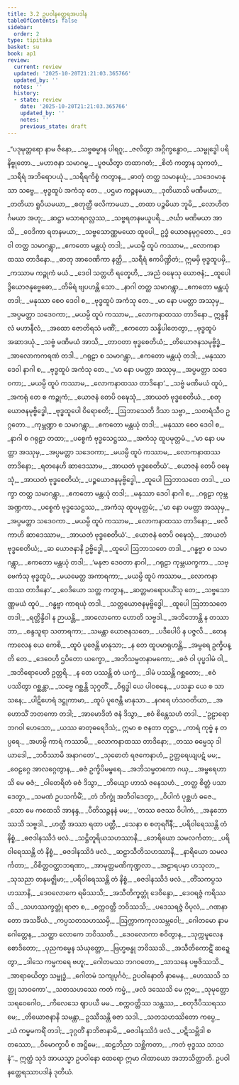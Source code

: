 ```yaml
---
title: 3.2 ဥပဝါနတ္ထေရအပဒါန
tableOfContents: false
sidebar:
  order: 2
type: tipitaka
basket: su
book: ap1
review:
  current: review
  updated: '2025-10-20T21:21:03.365766'
  updated_by: ''
  notes: ''
  history:
  - state: review
    date: '2025-10-20T21:21:03.365766'
    updated_by: ''
    notes: ''
    previous_state: draft
---
```



<DynamicBreadcrumb />


<ReviewStatus review={frontmatter.review} showDetails={true} />

<HypothesisAnnotation frontmatter={frontmatter} />

<Division number="52" book="ap1" e="ch" v="20" p="78">

<Paragraph number="913" type="verses" book="ap1">
_“ပဒုမုတ္တရော နာမ ဇိနော,_  
_သဗ္ဗဓမ္မာန ပါရဂူ;_  
_ဇလိတွာ အဂ္ဂိက္ခန္ဓောဝ,_  
_သမ္ဗုဒ္ဓေါ ပရိနိဗ္ဗုတော._  

</Paragraph>

</Division>
<Division number="53" book="ap1" e="ch" v="20" p="78">

<Paragraph number="914" type="verses" book="ap1">
_မဟာဇနာ သမာဂမ္မ,_  
_ပူဇယိတွာ တထာဂတံ;_  
_စိတံ ကတွာန သုကတံ,_  
_သရီရံ အဘိရောပယုံ._  

</Paragraph>

</Division>
<Division number="54" book="ap1" e="ch" v="20" p="78">

<Paragraph number="915" type="verses" book="ap1">
_သရီရကိစ္စံ ကတွာန,_  
_ဓာတုံ တတ္ထ သမာနယုံ;_  
_သဒေဝမာနုသာ သဗ္ဗေ,_  
_ဗုဒ္ဓထူပံ အကံသု တေ._  

</Paragraph>

</Division>
<Division number="55" book="ap1" e="ch" v="20" p="78">

<Paragraph number="916" type="verses" book="ap1">
_ပဌမာ ကဉ္စနမယာ,_  
_ဒုတိယာသိ မဏီမယာ;_  
_တတိယာ ရူပိယမယာ,_  
_စတုတ္ထီ ဖလိကာမယာ._  

</Paragraph>

</Division>
<Division number="56" book="ap1" e="ch" v="20" p="78">

<Paragraph number="917" type="verses" book="ap1">
_တထာ ပဉ္စမိယာ ဘူမိ,_  
_လောဟိတင်္ဂမယာ အဟု;_  
_ဆဋ္ဌာ မသာရဂလ္လဿ,_  
_သဗ္ဗရတနမယူပရိ._  

</Paragraph>

</Division>
<Division number="57" book="ap1" e="ch" v="20" p="78">

<Paragraph number="918" type="verses" book="ap1">
_ဇင်္ဃာ မဏိမယာ အာသိ,_  
_ဝေဒိကာ ရတနမယာ;_  
_သဗ္ဗသောဏ္ဏမယော ထူပေါ,_  
ဥဒ္ဓံ ယောဇနမုဂ္ဂတော._  

</Paragraph>

</Division>
<Division number="58" book="ap1" e="ch" v="20" p="78">

<Paragraph number="919" type="verses" book="ap1">
_ဒေဝါ တတ္ထ သမာဂန္တွာ,_  
_ဧကတော မန္တယုံ တဒါ;_  
_မယမ္ပိ ထူပံ ကဿာမ,_  
_လောကနာထဿ တာဒိနော._  

</Paragraph>

</Division>
<Division number="59" book="ap1" e="ch" v="20" p="78">

<Paragraph number="920" type="verses" book="ap1">
_ဓာတု အာဝေဏိကာ နတ္ထိ,_  
_သရီရံ ဧကပိဏ္ဍိတံ;_  
ဣမမှိ ဗုဒ္ဓထူပမှိ,_  
_ကဿာမ ကဉ္စုကံ မယံ._  

</Paragraph>

</Division>
<Division number="60" book="ap1" e="ch" v="20" p="78">

<Paragraph number="921" type="verses" book="ap1">
_ဒေဝါ သတ္တဟိ ရတ္နေဟိ,_  
_အညံ ဝဍ္ဎေသု ယောဇနံ;_  
_ထူပေါ ဒွိယောဇနုဗ္ဗေဓော,_  
_တိမိရံ ဗျပဟန္တိ သော._  

</Paragraph>

</Division>
<Division number="61" book="ap1" e="ch" v="20" p="78">

<Paragraph number="922" type="verses" book="ap1">
_နာဂါ တတ္ထ သမာဂန္တွာ,_  
_ဧကတော မန္တယုံ တဒါ;_  
_မနုဿာ စေဝ ဒေဝါ စ,_  
_ဗုဒ္ဓထူပံ အကံသု တေ._  

</Paragraph>

</Division>
<Division number="62" book="ap1" e="ch" v="20" p="79">

<Paragraph number="923" type="verses" book="ap1">
_မာ နော ပမတ္တာ အဿုမှ,_  
_အပ္ပမတ္တာ သဒေဝကာ;_  
_မယမ္ပိ ထူပံ ကဿာမ,_  
_လောကနာထဿ တာဒိနော._  

</Paragraph>

</Division>
<Division number="63" book="ap1" e="ch" v="20" p="79">

<Paragraph number="924" type="verses" book="ap1">
ဣန္ဒနီလံ မဟာနီလံ,_  
_အထော ဇောတိရသံ မဏိံ;_  
_ဧကတော သန္နိပါတေတွာ,_  
_ဗုဒ္ဓထူပံ အဆာဒယုံ._  

</Paragraph>

</Division>
<Division number="64" book="ap1" e="ch" v="20" p="79">

<Paragraph number="925" type="verses" book="ap1">
_သဗ္ဗံ မဏိမယံ အာသိ,_  
_တာဝတာ ဗုဒ္ဓစေတိယံ;_  
_တိယောဇနသမုဗ္ဗိဒ္ဓံ,_  
_အာလောကကရဏံ တဒါ._  

</Paragraph>

</Division>
<Division number="65" book="ap1" e="ch" v="20" p="79">

<Paragraph number="926" type="verses" book="ap1">
_ဂရုဠာ စ သမာဂန္တွာ,_  
_ဧကတော မန္တယုံ တဒါ;_  
_မနုဿာ ဒေဝါ နာဂါ စ,_  
_ဗုဒ္ဓထူပံ အကံသု တေ._  

</Paragraph>

</Division>
<Division number="66" book="ap1" e="ch" v="20" p="79">

<Paragraph number="927" type="verses" book="ap1">
_‘မာ နော ပမတ္တာ အဿုမှ,_  
_အပ္ပမတ္တာ သဒေဝကာ;_  
_မယမ္ပိ ထူပံ ကဿာမ,_  
_လောကနာထဿ တာဒိနော’._  

</Paragraph>

</Division>
<Division number="67" book="ap1" e="ch" v="20" p="79">

<Paragraph number="928" type="verses" book="ap1">
_သဗ္ဗံ မဏိမယံ ထူပံ,_  
_အကရုံ တေ စ ကဉ္စုကံ;_  
_ယောဇနံ တေပိ ဝဍ္ဎေသုံ,_  
_အာယတံ ဗုဒ္ဓစေတိယံ._  

</Paragraph>

</Division>
<Division number="68" book="ap1" e="ch" v="20" p="79">

<Paragraph number="929" type="verses" book="ap1">
_စတုယောဇနမုဗ္ဗိဒ္ဓေါ,_  
_ဗုဒ္ဓထူပေါ ဝိရောစတိ;_  
_ဩဘာသေတိ ဒိသာ သဗ္ဗာ,_  
_သတရံသီဝ ဥဂ္ဂတော._  

</Paragraph>

</Division>
<Division number="69" book="ap1" e="ch" v="20" p="79">

<Paragraph number="930" type="verses" book="ap1">
_ကုမ္ဘဏ္ဍာ စ သမာဂန္တွာ,_  
_ဧကတော မန္တယုံ တဒါ;_  
_မနုဿာ စေဝ ဒေဝါ စ,_  
_နာဂါ စ ဂရုဠာ တထာ;_  
_ပစ္စေကံ ဗုဒ္ဓသေဋ္ဌဿ,_  
_အကံသု ထူပမုတ္တမံ._  

</Paragraph>

</Division>
<Division number="70" book="ap1" e="ch" v="20" p="79">

<Paragraph number="931" type="verses" book="ap1">
_‘မာ နော ပမတ္တာ အဿုမှ,_  
_အပ္ပမတ္တာ သဒေဝကာ;_  
_မယမ္ပိ ထူပံ ကဿာမ,_  
_လောကနာထဿ တာဒိနော;_  
_ရတနေဟိ ဆာဒေဿာမ,_  
_အာယတံ ဗုဒ္ဓစေတိယံ’._  

</Paragraph>

</Division>
<Division number="71" book="ap1" e="ch" v="20" p="79">

<Paragraph number="932" type="verses" book="ap1">
_ယောဇနံ တေပိ ဝဍ္ဎေသုံ,_  
_အာယတံ ဗုဒ္ဓစေတိယံ;_  
_ပဉ္စယောဇနမုဗ္ဗိဒ္ဓေါ,_  
_ထူပေါ ဩဘာသတေ တဒါ._  

</Paragraph>

</Division>
<Division number="72" book="ap1" e="ch" v="20" p="79">

<Paragraph number="933" type="verses" book="ap1">
_ယက္ခာ တတ္ထ သမာဂန္တွာ,_  
_ဧကတော မန္တယုံ တဒါ;_  
_မနုဿာ ဒေဝါ နာဂါ စ,_  
_ဂရုဠာ ကုမ္ဘအဏ္ဍကာ._  

</Paragraph>

</Division>
<Division number="73" book="ap1" e="ch" v="20" p="79">

<Paragraph number="934" type="verses" book="ap1">
_ပစ္စေကံ ဗုဒ္ဓသေဋ္ဌဿ,_  
_အကံသု ထူပမုတ္တမံ;_  
_‘မာ နော ပမတ္တာ အဿုမှ,_  
_အပ္ပမတ္တာ သဒေဝကာ._  

</Paragraph>

</Division>
<Division number="74" book="ap1" e="ch" v="20" p="80">

<Paragraph number="935" type="verses" book="ap1">
_မယမ္ပိ ထူပံ ကဿာမ,_  
_လောကနာထဿ တာဒိနော;_  
_ဖလိကာဟိ ဆာဒေဿာမ,_  
_အာယတံ ဗုဒ္ဓစေတိယံ’._  

</Paragraph>

</Division>
<Division number="75" book="ap1" e="ch" v="20" p="80">

<Paragraph number="936" type="verses" book="ap1">
_ယောဇနံ တေပိ ဝဍ္ဎေသုံ,_  
_အာယတံ ဗုဒ္ဓစေတိယံ;_  
_ဆ ယောဇနာနိ ဥဗ္ဗိဒ္ဓေါ,_  
_ထူပေါ ဩဘာသတေ တဒါ._  

</Paragraph>

</Division>
<Division number="76" book="ap1" e="ch" v="20" p="80">

<Paragraph number="937" type="verses" book="ap1">
_ဂန္ဓဗ္ဗာ စ သမာဂန္တွာ,_  
_ဧကတော မန္တယုံ တဒါ;_  
_‘မနုဇာ ဒေဝတာ နာဂါ,_  
_ဂရုဠာ ကုမ္ဘယက္ခကာ._  

</Paragraph>

</Division>
<Division number="77" book="ap1" e="ch" v="20" p="80">

<Paragraph number="938" type="verses" book="ap1">
_သဗ္ဗေကံသု ဗုဒ္ဓထူပံ,_  
_မယမေတ္ထ အကာရကာ;_  
_မယမ္ပိ ထူပံ ကဿာမ,_  
_လောကနာထဿ တာဒိနော’._  

</Paragraph>

</Division>
<Division number="78" book="ap1" e="ch" v="20" p="80">

<Paragraph number="939" type="verses" book="ap1">
_ဝေဒိယော သတ္တ ကတွာန,_  
_ဆတ္တမာရောပယိံသု တေ;_  
_သဗ္ဗသောဏ္ဏမယံ ထူပံ,_  
_ဂန္ဓဗ္ဗာ ကာရယုံ တဒါ._  

</Paragraph>

</Division>
<Division number="79" book="ap1" e="ch" v="20" p="80">

<Paragraph number="940" type="verses" book="ap1">
_သတ္တယောဇနမုဗ္ဗိဒ္ဓေါ,_  
_ထူပေါ ဩဘာသတေ တဒါ;_  
_ရတ္တိန္ဒိဝါ န ဉာယန္တိ,_  
_အာလောကော ဟောတိ သဗ္ဗဒါ._  

</Paragraph>

</Division>
<Division number="80" book="ap1" e="ch" v="20" p="80">

<Paragraph number="941" type="verses" book="ap1">
_အဘိဘောန္တိ န တဿာဘာ,_  
_စန္ဒသူရာ သတာရကာ;_  
_သမန္တာ ယောဇနသတေ,_  
_ပဒီပေါပိ န ပဇ္ဇလိ._  

</Paragraph>

</Division>
<Division number="81" book="ap1" e="ch" v="20" p="80">

<Paragraph number="942" type="verses" book="ap1">
_တေန ကာလေန ယေ ကေစိ,_  
_ထူပံ ပူဇေန္တိ မာနုသာ;_  
_န တေ ထူပမာရုဟန္တိ,_  
_အမ္ဗရေ ဥက္ခိပန္တိ တေ._  

</Paragraph>

</Division>
<Division number="82" book="ap1" e="ch" v="20" p="80">

<Paragraph number="943" type="verses" book="ap1">
_ဒေဝေဟိ ဌပိတော ယက္ခော,_  
_အဘိသမ္မတနာမကော;_  
_ဓဇံ ဝါ ပုပ္ဖဒါမံ ဝါ,_  
_အဘိရောပေတိ ဥတ္တရိ._  

</Paragraph>

</Division>
<Division number="83" book="ap1" e="ch" v="20" p="80">

<Paragraph number="944" type="verses" book="ap1">
_န တေ ပဿန္တိ တံ ယက္ခံ,_  
_ဒါမံ ပဿန္တိ ဂစ္ဆတော;_  
_ဧဝံ ပဿိတွာ ဂစ္ဆန္တာ,_  
_သဗ္ဗေ ဂစ္ဆန္တိ သုဂ္ဂတိံ._  

</Paragraph>

</Division>
<Division number="84" book="ap1" e="ch" v="20" p="80">

<Paragraph number="945" type="verses" book="ap1">
_ဝိရုဒ္ဓါ ယေ ပါဝစနေ,_  
_ပသန္နာ ယေ စ သာသနေ;_  
_ပါဋိဟေရံ ဒဋ္ဌုကာမာ,_  
_ထူပံ ပူဇေန္တိ မာနုသာ._  

</Paragraph>

</Division>
<Division number="85" book="ap1" e="ch" v="20" p="80">

<Paragraph number="946" type="verses" book="ap1">
_နဂရေ ဟံသဝတိယာ,_  
_အဟောသိံ ဘတကော တဒါ;_  
_အာမောဒိတံ ဇနံ ဒိသွာ,_  
_ဧဝံ စိန္တေသဟံ တဒါ._  

</Paragraph>

</Division>
<Division number="86" book="ap1" e="ch" v="20" p="80">

<Paragraph number="947" type="verses" book="ap1">
_‘ဥဠာရော ဘဂဝါ ဟေသော,_  
_ယဿ ဓာတုဓရေဒိသံ;_  
ဣမာ စ ဇနတာ တုဋ္ဌာ,_  
_ကာရံ ကုဗ္ဗံ န တပ္ပရေ._  

</Paragraph>

</Division>
<Division number="87" book="ap1" e="ch" v="20" p="81">

<Paragraph number="948" type="verses" book="ap1">
_အဟမ္ပိ ကာရံ ကဿာမိ,_  
_လောကနာထဿ တာဒိနော;_  
_တဿ ဓမ္မေသု ဒါယာဒေါ,_  
_ဘဝိဿာမိ အနာဂတေ’._  

</Paragraph>

</Division>
<Division number="88" book="ap1" e="ch" v="20" p="81">

<Paragraph number="949" type="verses" book="ap1">
_သုဓောတံ ရဇကေနာဟံ,_  
ဥတ္တရေယျပဋံ မမ;_  
_ဝေဠဂ္ဂေ အာလဂ္ဂေတွာန,_  
_ဓဇံ ဥက္ခိပိမမ္ဗရေ._  

</Paragraph>

</Division>
<Division number="89" book="ap1" e="ch" v="20" p="81">

<Paragraph number="950" type="verses" book="ap1">
_အဘိသမ္မတကော ဂယှ,_  
_အမ္ဗရေဟာသိ မေ ဓဇံ;_  
_ဝါတေရိတံ ဓဇံ ဒိသွာ,_  
_ဘိယျော ဟာသံ ဇနေသဟံ._  

</Paragraph>

</Division>
<Division number="90" book="ap1" e="ch" v="20" p="81">

<Paragraph number="951" type="verses" book="ap1">
_တတ္ထ စိတ္တံ ပသာဒေတွာ,_  
_သမဏံ ဥပသင်္ကမိံ;_  
_တံ ဘိက္ခုံ အဘိဝါဒေတွာ,_  
_ဝိပါကံ ပုစ္ဆဟံ ဓဇေ._  

</Paragraph>

</Division>
<Division number="91" book="ap1" e="ch" v="20" p="81">

<Paragraph number="952" type="verses" book="ap1">
_သော မေ ကထေသိ အာနန္ဒ,_  
_ပီတိသဉ္ဇနနံ မမ;_  
_‘တဿ ဓဇဿ ဝိပါကံ,_  
_အနုဘောဿသိ သဗ္ဗဒါ._  

</Paragraph>

</Division>
<Division number="92" book="ap1" e="ch" v="20" p="81">

<Paragraph number="953" type="verses" book="ap1">
_ဟတ္ထီ အဿာ ရထာ ပတ္တီ,_  
_သေနာ စ စတုရင်္ဂိနီ;_  
_ပရိဝါရေဿန္တိ တံ နိစ္စံ,_  
_ဓဇဒါနဿိဒံ ဖလံ._  

</Paragraph>

</Division>
<Division number="93" book="ap1" e="ch" v="20" p="81">

<Paragraph number="954" type="verses" book="ap1">
_သဋ္ဌိတူရိယသဟဿာနိ,_  
_ဘေရိယော သမလင်္ကတာ;_  
_ပရိဝါရေဿန္တိ တံ နိစ္စံ,_  
_ဓဇဒါနဿိဒံ ဖလံ._  

</Paragraph>

</Division>
<Division number="94" book="ap1" e="ch" v="20" p="81">

<Paragraph number="955" type="verses" book="ap1">
_ဆဠာသီတိသဟဿာနိ,_  
_နာရိယော သမလင်္ကတာ;_  
_ဝိစိတ္တဝတ္ထာဘရဏာ,_  
_အာမုတ္တမဏိကုဏ္ဍလာ._  

</Paragraph>

</Division>
<Division number="95" book="ap1" e="ch" v="20" p="81">

<Paragraph number="956" type="verses" book="ap1">
_အဠာရပမှာ ဟသုလာ,_  
_သုသညာ တနုမဇ္ဈိမာ;_  
_ပရိဝါရေဿန္တိ တံ နိစ္စံ,_  
_ဓဇဒါနဿိဒံ ဖလံ._  

</Paragraph>

</Division>
<Division number="96" book="ap1" e="ch" v="20" p="81">

<Paragraph number="957" type="verses" book="ap1">
_တိံသကပ္ပသဟဿာနိ,_  
_ဒေဝလောကေ ရမိဿသိ;_  
_အသီတိက္ခတ္တုံ ဒေဝိန္ဒော,_  
_ဒေဝရဇ္ဇံ ကရိဿသိ._  

</Paragraph>

</Division>
<Division number="97" book="ap1" e="ch" v="20" p="81">

<Paragraph number="958" type="verses" book="ap1">
_သဟဿက္ခတ္တုံ ရာဇာ စ,_  
_စက္ကဝတ္တီ ဘဝိဿသိ;_  
_ပဒေသရဇ္ဇံ ဝိပုလံ,_  
_ဂဏနာတော အသင်္ခိယံ._  

</Paragraph>

</Division>
<Division number="98" book="ap1" e="ch" v="20" p="81">

<Paragraph number="959" type="verses" book="ap1">
_ကပ္ပသတသဟဿမှိ,_  
_ဩက္ကာကကုလသမ္ဘဝေါ;_  
_ဂေါတမော နာမ ဂေါတ္တေန,_  
_သတ္ထာ လောကေ ဘဝိဿတိ._  

</Paragraph>

</Division>
<Division number="99" book="ap1" e="ch" v="20" p="81">

<Paragraph number="960" type="verses" book="ap1">
_ဒေဝလောကာ စဝိတွာန,_  
_သုက္ကမူလေန စောဒိတော;_  
_ပုညကမ္မေန သံယုတ္တော,_  
_ဗြဟ္မဗန္ဓု ဘဝိဿသိ._  

</Paragraph>

</Division>
<Division number="100" book="ap1" e="ch" v="20" p="81">

<Paragraph number="961" type="verses" book="ap1">
_အသီတိကောဋိံ ဆဍ္ဍေတွာ,_  
_ဒါသေ ကမ္မကရေ ဗဟူ;_  
_ဂေါတမဿ ဘဂဝတော,_  
_သာသနေ ပဗ္ဗဇိဿသိ._  

</Paragraph>

</Division>
<Division number="101" book="ap1" e="ch" v="20" p="82">

<Paragraph number="962" type="verses" book="ap1">
_အာရာဓယိတွာ သမ္ဗုဒ္ဓံ,_  
_ဂေါတမံ သကျပုင်္ဂဝံ;_  
ဥပဝါနောတိ နာမေန,_  
_ဟေဿသိ သတ္ထု သာဝကော’._  

</Paragraph>

</Division>
<Division number="102" book="ap1" e="ch" v="20" p="82">

<Paragraph number="963" type="verses" book="ap1">
_သတသဟဿေ ကတံ ကမ္မံ,_  
_ဖလံ ဒဿေသိ မေ ဣဓ;_  
_သုမုတ္တော သရဝေဂေါဝ,_  
_ကိလေသေ ဈာပယီ မမ._  

</Paragraph>

</Division>
<Division number="103" book="ap1" e="ch" v="20" p="82">

<Paragraph number="964" type="verses" book="ap1">
_စက္ကဝတ္တိဿ သန္တဿ,_  
_စတုဒီပိဿရဿ မေ;_  
_တိယောဇနာနိ သမန္တာ,_  
ဥဿီသန္တိ ဓဇာ သဒါ._  

</Paragraph>

</Division>
<Division number="104" book="ap1" e="ch" v="20" p="82">

<Paragraph number="965" type="verses" book="ap1">
_သတသဟဿိတော ကပ္ပေ,_  
_ယံ ကမ္မမကရိံ တဒါ;_  
_ဒုဂ္ဂတိံ နာဘိဇာနာမိ,_  
_ဓဇဒါနဿိဒံ ဖလံ._  

</Paragraph>

</Division>
<Division number="105" book="ap1" e="ch" v="20" p="82">

<Paragraph number="966" type="verses" book="ap1">
_ပဋိသမ္ဘိဒါ စတဿော,_  
_ဝိမောက္ခာပိ စ အဋ္ဌိမေ;_  
_ဆဠဘိညာ သစ္ဆိကတာ,_  
_ကတံ ဗုဒ္ဓဿ သာသနံ”._  

</Paragraph>

<Paragraph number="967" book="ap1">
ဣတ္ထံ သုဒံ အာယသ္မာ ဥပဝါနော ထေရော ဣမာ ဂါထာယော အဘာသိတ္ထာတိ.

</Paragraph>
</Division>

<Paragraph number="968" type="center" book="ap1">
ဥပဝါနတ္ထေရဿာပဒါနံ ဒုတိယံ.
</Paragraph>
